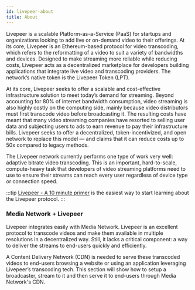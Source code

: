 ```yaml
---
id: livepeer-about
title: About
---
```




Livepeer is a scalable Platform-as-a-Service (PaaS) for startups and organizations looking to add live or on-demand video to their offerings. At its core, Livepeer is an Ethereum-based protocol for video transcoding, which refers to the reformatting of a video to suit a variety of bandwidths and devices. Designed to make streaming more reliable while reducing costs, Livepeer acts as a decentralized marketplace for developers building applications that integrate live video and transcoding providers. The network’s native token is the Livepeer Token (LPT).

At its core, Livepeer seeks to offer a scalable and cost-effective infrastructure solution to meet today’s demand for streaming. Beyond accounting for 80% of internet bandwidth consumption, video streaming is also highly costly on the computing side, mainly because video distributors must first transcode video before broadcasting it. The resulting costs have meant that many video streaming companies have resorted to selling user data and subjecting users to ads to earn revenue to pay their infrastructure bills. Livepeer seeks to offer a decentralized, token-incentivized, and open network to replace this model — and claims that it can reduce costs up to 50x compared to legacy methods.

The Livepeer network currently performs one type of work very well: adaptive bitrate video transcoding. This is an important, hard-to-scale, compute-heavy task that developers of video streaming platforms need to use to ensure their streams can reach every user regardless of device type or connection speed.

:::tip
[Livepeer - A 10 minute primer](https://livepeer.org/primer) is the easiest way to start learning about the Livepeer protocol. 
:::


### Media Network + Livepeer

Livepeer integrates easily with Media Network. Livepeer is an excellent protocol to transcode videos and make them available in multiple resolutions in a decentralized way. Still, it lacks a critical component: a way to deliver the streams to end-users quickly and efficiently. 

A Content Delivery Network (CDN) is needed to serve these transcoded videos to end-users browsing a website or using an application leveraging Livepeer’s transcoding tech. This section will show how to setup a broadcaster, stream to it and then serve it to end-users through Media Network's CDN.




